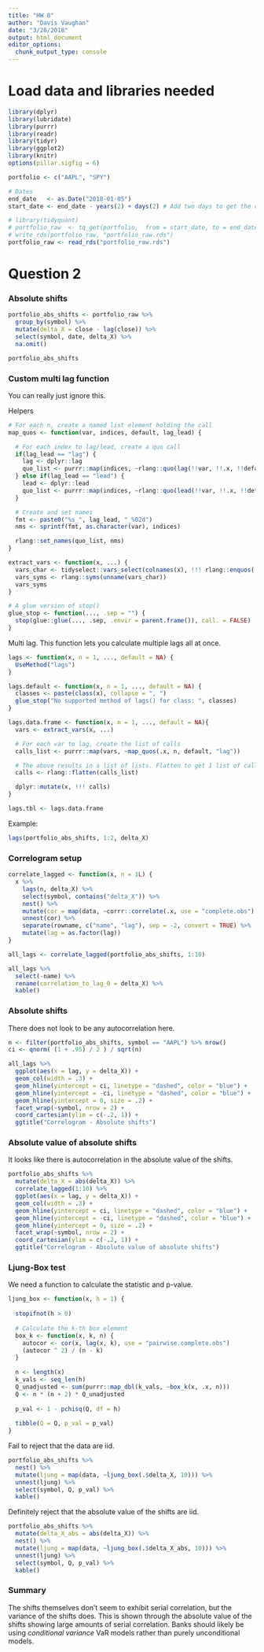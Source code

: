 ```yaml
---
title: "HW 8"
author: "Davis Vaughan"
date: "3/28/2018"
output: html_document
editor_options: 
  chunk_output_type: console
---
```


# Load data and libraries needed

```r
library(dplyr)
library(lubridate)
library(purrr)
library(readr)
library(tidyr)
library(ggplot2)
library(knitr)
options(pillar.sigfig = 6)

portfolio <- c("AAPL", "SPY")

# Dates
end_date   <- as.Date("2018-01-05")
start_date <- end_date - years(2) + days(2) # Add two days to get the correct 504 prices

# library(tidyquant)
# portfolio_raw  <- tq_get(portfolio,  from = start_date, to = end_date, get = "stock.prices.google")
# write_rds(portfolio_raw, "portfolio_raw.rds")
portfolio_raw <- read_rds("portfolio_raw.rds")
```

# Question 2

### Absolute shifts

```r
portfolio_abs_shifts <- portfolio_raw %>%
  group_by(symbol) %>%
  mutate(delta_X = close - lag(close)) %>%
  select(symbol, date, delta_X) %>%
  na.omit()

portfolio_abs_shifts
```

### Custom multi lag function

You can really just ignore this.

Helpers

```r
# For each n, create a named list element holding the call
map_quos <- function(var, indices, default, lag_lead) {

  # For each index to lag/lead, create a quo call
  if(lag_lead == "lag") {
    lag <- dplyr::lag
    quo_list <- purrr::map(indices, ~rlang::quo(lag(!!var, !!.x, !!default)))
  } else if(lag_lead == "lead") {
    lead <- dplyr::lead
    quo_list <- purrr::map(indices, ~rlang::quo(lead(!!var, !!.x, !!default)))
  }

  # Create and set names
  fmt <- paste0("%s_", lag_lead, "_%02d")
  nms <- sprintf(fmt, as.character(var), indices)

  rlang::set_names(quo_list, nms)
}

extract_vars <- function(x, ...) {
  vars_char <- tidyselect::vars_select(colnames(x), !!! rlang::enquos(...))
  vars_syms <- rlang::syms(unname(vars_char))
  vars_syms
}

# A glue version of stop()
glue_stop <- function(..., .sep = "") {
  stop(glue::glue(..., .sep, .envir = parent.frame()), call. = FALSE)
}
```

Multi lag. This function lets you calculate multiple lags all at once.

```r
lags <- function(x, n = 1, ..., default = NA) {
  UseMethod("lags")
}

lags.default <- function(x, n = 1, ..., default = NA) {
  classes <- paste(class(x), collapse = ", ")
  glue_stop("No supported method of lags() for class: ", classes)
}

lags.data.frame <- function(x, n = 1, ..., default = NA){
  vars <- extract_vars(x, ...)

  # For each var to lag, create the list of calls
  calls_list <- purrr::map(vars, ~map_quos(.x, n, default, "lag"))

  # The above results in a list of lists. Flatten to get 1 list of calls
  calls <- rlang::flatten(calls_list)

  dplyr::mutate(x, !!! calls)
}

lags.tbl <- lags.data.frame
```

Example:

```r
lags(portfolio_abs_shifts, 1:2, delta_X)
```


### Correlogram setup

```r
correlate_lagged <- function(x, n = 1L) {
  x %>%
    lags(n, delta_X) %>%
    select(symbol, contains("delta_X")) %>%
    nest() %>%
    mutate(cor = map(data, ~corrr::correlate(.x, use = "complete.obs") %>% corrr::focus(delta_X))) %>%
    unnest(cor) %>%
    separate(rowname, c("name", "lag"), sep = -2, convert = TRUE) %>%
    mutate(lag = as.factor(lag))
}
```

```r
all_lags <- correlate_lagged(portfolio_abs_shifts, 1:10)

all_lags %>%
  select(-name) %>%
  rename(correlation_to_lag_0 = delta_X) %>%
  kable()
```

### Absolute shifts

There does not look to be any autocorrelation here.

```r
n <- filter(portfolio_abs_shifts, symbol == "AAPL") %>% nrow()
ci <- qnorm( (1 + .95) / 2 ) / sqrt(n)

all_lags %>%
  ggplot(aes(x = lag, y = delta_X)) +
  geom_col(width = .3) +
  geom_hline(yintercept = ci, linetype = "dashed", color = "blue") +
  geom_hline(yintercept = -ci, linetype = "dashed", color = "blue") +
  geom_hline(yintercept = 0, size = .2) +
  facet_wrap(~symbol, nrow = 2) +
  coord_cartesian(ylim = c(-.2, 1)) +
  ggtitle("Correlogram - Absolute shifts")
```

### Absolute value of absolute shifts

It looks like there is autocorrelation in the absolute value of the shifts.

```r
portfolio_abs_shifts %>%
  mutate(delta_X = abs(delta_X)) %>%
  correlate_lagged(1:10) %>%
  ggplot(aes(x = lag, y = delta_X)) +
  geom_col(width = .3) +
  geom_hline(yintercept = ci, linetype = "dashed", color = "blue") +
  geom_hline(yintercept = -ci, linetype = "dashed", color = "blue") +
  geom_hline(yintercept = 0, size = .2) +
  facet_wrap(~symbol, nrow = 2) +
  coord_cartesian(ylim = c(-.2, 1)) +
  ggtitle("Correlogram - Absolute value of absolute shifts")
```

### Ljung-Box test

We need a function to calculate the statistic and p-value.

```r
ljung_box <- function(x, h = 1) {
  
  stopifnot(h > 0)
  
  # Calculate the k-th box element
  box_k <- function(x, k, n) {
    autocor <- cor(x, lag(x, k), use = "pairwise.complete.obs")
    (autocor ^ 2) / (n - k)
  }
  
  n <- length(x)
  k_vals <- seq_len(h)
  Q_unadjusted <- sum(purrr::map_dbl(k_vals, ~box_k(x, .x, n)))
  Q <- n * (n + 2) * Q_unadjusted
  
  p_val <- 1 - pchisq(Q, df = h)
  
  tibble(Q = Q, p_val = p_val)
}
```

Fail to reject that the data are iid.

```r
portfolio_abs_shifts %>% 
  nest() %>%
  mutate(ljung = map(data, ~ljung_box(.$delta_X, 10))) %>%
  unnest(ljung) %>%
  select(symbol, Q, p_val) %>%
  kable()
```

Definitely reject that the absolute value of the shifts are iid.

```r
portfolio_abs_shifts %>% 
  mutate(delta_X_abs = abs(delta_X)) %>%
  nest() %>%
  mutate(ljung = map(data, ~ljung_box(.$delta_X_abs, 10))) %>%
  unnest(ljung) %>%
  select(symbol, Q, p_val) %>%
  kable()
```

### Summary

The shifts themselves don't seem to exhibit serial correlation, but the variance
of the shifts does. This is shown through the absolute value of the shifts showing
large amounts of serial correlation. Banks should likely be using _conditional
variance_ VaR models rather than purely unconditional models.

